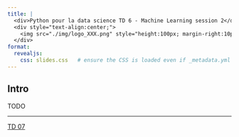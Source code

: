 ```yaml
---
title: |
  <div>Python pour la data science TD 6 - Machine Learning session 2</div>
  <div style="text-align:center;">
    <img src="./img/logo_XXX.png" style="height:100px; margin-right:10px;">    
  </div>
format:
  revealjs:
    css: slides.css   # ensure the CSS is loaded even if _metadata.yml isn't picked up
---
```


## Intro

TODO

---

[TD 07](./07_NLP.html)
